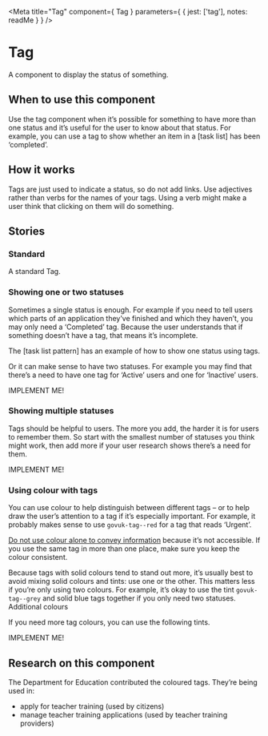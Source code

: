 
<Meta
  title="Tag"
  component={ Tag }
  parameters={ {
    jest: ['tag'],
    notes: readMe
  } }
/>

# Tag

A component to display the status of something.

<Preview withToolbar>
  <Story name="Tag">
    <Tag text="example" />
  </Story>
</Preview>

<Props of={Tag} />


## When to use this component

Use the tag component when it’s possible for something to have more than one status and it’s useful for the user to know about that status. For example, you can use a tag to show whether an item in a [task list] has been ‘completed’.


## How it works

Tags are just used to indicate a status, so do not add links. Use adjectives rather than verbs for the names of your tags. Using a verb might make a user think that clicking on them will do something.


## Stories
### Standard

A standard Tag.

<Preview>
  <Story name="Standard">
    <Tag text="example" />
  </Story>
</Preview>


### Showing one or two statuses

Sometimes a single status is enough. For example if you need to tell users which parts of an application they’ve finished and which they haven’t, you may only need a ‘Completed’ tag. Because the user understands that if something doesn’t have a tag, that means it’s incomplete.

The [task list pattern] has an example of how to show one status using tags.

Or it can make sense to have two statuses. For example you may find that there’s a need to have one tag for ‘Active’ users and one for ‘Inactive’ users.

IMPLEMENT ME!


### Showing multiple statuses

Tags should be helpful to users. The more you add, the harder it is for users to remember them. So start with the smallest number of statuses you think might work, then add more if your user research shows there’s a need for them.

IMPLEMENT ME!


### Using colour with tags

You can use colour to help distinguish between different tags – or to help draw the user’s attention to a tag if it’s especially important. For example, it probably makes sense to use `govuk-tag--red` for a tag that reads ‘Urgent’.

[Do not use colour alone to convey information] because it’s not accessible. If you use the same tag in more than one place, make sure you keep the colour consistent.

Because tags with solid colours tend to stand out more, it’s usually best to avoid mixing solid colours and tints: use one or the other. This matters less if you’re only using two colours. For example, it’s okay to use the tint `govuk-tag--grey` and solid blue tags together if you only need two statuses.
Additional colours

If you need more tag colours, you can use the following tints.

IMPLEMENT ME!


## Research on this component

The Department for Education contributed the coloured tags. They’re being used in:
- apply for teacher training (used by citizens)
- manage teacher training applications (used by teacher training providers)


[Do not use colour alone to convey information]: https://www.w3.org/WAI/WCAG21/Understanding/use-of-color.html
